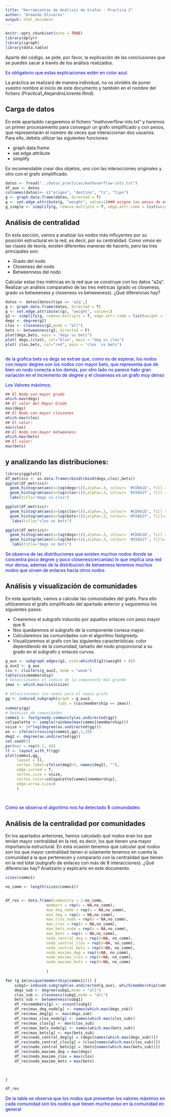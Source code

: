 ```yaml
---
title: "Herramientas de Análisis de Grafos - Practica 2"
author: "Armando Olivares"
output: html_document
---
```


```r
knitr::opts_chunk$set(echo = TRUE)
library(dplyr)
library(igraph)
library(data.table)
```


Aparte del código, se pide, por favor, la explicación de las conclusiones que se pueden sacar a través de los análisis realizados. 

<span style="color:blue">Es obligatorio que estas explicaciones estén en color azul.</span>

La práctica se realizará de manera individual, no os olvidéis de poner vuestro nombre al inicio de este documento y también en el nombre del fichero (Practica1_AlejandroLlorente.Rmd).

## Carga de datos

En este apartaddo cargaremos el fichero "mathoverflow-ints.txt" y haremos un primer procesamiento para conseguir un grafo simplificado y con pesos, que representarán el número de veces que interaccionan dos usuarios. Para ello, debéis utilizar las siguientes funciones:

- graph.data.frame
- set.edge.attribute
- simplify

Es recomendable crear dos objetos, uno con las interacciones originales y otro con el grafo simplificado.




```r

datos <- fread("../datos_practicas/mathoverflow-ints.txt")
df_aux <- datos
colnames(datos)<- c("origen", "destino", "ts", "tipo")
g <- graph.data.frame(datos, directed = T)
g <- set.edge.attribute(g, "weight", value=1)### asigno los pesos de acuerdo a las interaciones del par usurio
g_simple <- simplify(g, remove.multiple = T, edge.attr.comb = list(weight='sum'))
```
  


## Análisis de centralidad

En esta sección, vamos a analizar los nodos más influyentes por su posición estructural en la red, es decir, por su centralidad. Como vimos en las clases de teoría, existen diferentes maneras de hacerlo, pero las tres principales son:

- Grado del nodo
- Closeness del nodo
- Betweenness del nodo

Calcular estas tres métricas en la red que se construye con los datos "a2q". Realizar un análisis comparativo de las tres métricas (grado vs closeness, grado vs betweeness y closeness vs betweeness). ¿Qué diferencias hay? 

```r

datos <- datos[datos$tipo == 'a2q',]
g <- graph.data.frame(datos, directed = T)
g <- set.edge.attribute((g), "weight", value=1)
g2 <- simplify(g, remove.multiple = T, edge.attr.comb = list(weight = "sum"))
degs <- degree(g2)
clos <- closeness(g2,mode = "all")
bets <- betweenness(g2, directed = F)
plot(degs,bets, main = "degs vs bets")
plot( degs,(clos), col="blue", main = "deg vs clos")
plot( clos,bets, col="red", main = "clos  vs bets")



```



<span style="color:blue">de la grafica bets vs degs se extrae que, como es de esperar, los nodos con mayor degree son los nodos con mayor bets, que representa que de bien un nodo conecta a los demás, por otro lado no parece habr gran variación en el incremento de degree y el closeness es un grafo muy denso</span>



<span style="color:blue">Los Valores máximos:</span>
```r
## El Nodo con mayor grado
which.max(degs)
## El valor del Mayor Grado
max(degs)
## El Nodo con mayor clossenes
which.max(clos)
## El valor:
max(clos)
## El Nodo con mayor betweeness
which.max(bets)
## El valor:
max(bets)

```


## y analizando las distribuciones:
```r
library(ggplot2)
df_metrics <- as.data.frame(cbind(cbind(degs,clos),bets))
ggplot(df_metrics)+
  geom_histogram(aes(x=log(degs+1)),alpha=.3, colour= '#CD661D', fill = '#CD661D')+
  geom_histogram(aes(x=log(clos+1)),alpha=.3, colour= '#556b2f', fill = '#556b2f')+
  labs(title="degs vs clos")

ggplot(df_metrics)+
  geom_histogram(aes(x=log(clos+1)),alpha=.3, colour= '#CD661D', fill = '#CD661D')+
  geom_histogram(aes(x=log(bets+1)),alpha=.3, colour= '#556b2f', fill= '#556b2f')+
   labs(title="clos vs bets")

ggplot(df_metrics)+
  geom_histogram(aes(x=log(degs+1)),alpha=.3, colour= '#CD661D', fill = '#CD661D')+
  geom_histogram(aes(x=log(bets+1)),alpha=.3, colour= '#556b2f', fill= '#556b2f')+
   labs(title="degs vs bets")
```




<span style="color:blue">Se observa de las distribuciones que existen muchos nodos donde se concentra poco degree y poco closenes(cercanías) lo que implica una red mur densa, ademas de la distribucion de betweness tenemos muchos nodos que sirven de enlaces hacia otros nodos </span>


## Análisis y visualización de comunidades

En este apartado, vamos a calcular las comunidades del grafo. Para ello utilizaremos el grafo simplificado del apartado anterior y seguiremos los siguientes pasos:

- Crearemos el subgrafo inducido por aquellos enlaces con peso mayor que 8.
- Nos quedaremos el subgrafo de la componente conexa mayor.
- Calcularemos las comunidades con el algoritmo fastgreedy.
- Visualizaremos el grafo con las siguientes características: color dependiendo de la comunidad, tamaño del nodo proporcional a su grado en el subgrafo y enlaces curvos.


```r
g_aux <- subgraph.edges(g2, eids=which(E(g2)$weight > 8))
g_aux2 <- g_aux
css <- clusters(g_aux2, mode = "weak") 
table(css$membership)
# Seleccionamos el índice de la componente más grande
imax <- which.max(css$csize)

# Seleccionamos los nodos para el nuevo grafo
gg <- induced_subgraph(graph = g_aux2,
                       vids = (css$membership == imax))
summary(gg)
# Deteción de comunidades
comms1 <- fastgreedy.community(as.undirected(gg))
colspalette <- sample(rainbow(max(comms1$membership)))
vsize <- 10*log(degree(as.undirected(gg)))
ws <- ifelse(crossing(comms1,gg),1,10)
deg2 <- degree(as.undirected(gg))
set.seed(5)
par(mar = rep(0.1, 4)) 
ll <- layout_with_fr(gg) 
plot(comms1,gg, 
     layout = ll, 
     vertex.label=ifelse(deg2>3, names(deg2), ""), 
     edge.curved = T, 
     vertex.size = vsize,
     vertex.color=colspalette[comms1$membership],
     edge.arrow.size=0
     )

 


```

<span style="color:blue">Como se observa el algoritmo nos ha detectado 8 comunidades</span>

## Análisis de la centralidad por comunidades

En los apartados anteriores, hemos calculado qué nodos eran los que tenían mayor centralidad en la red, es decir, los que tienen una mayor importancia estructural. En esta ocasión tenemos que calcular qué nodos son los que mayor centralidad tienen si solamente tenemos en cuenta la comunidad a la que pertenecen y compararlo con la centralidad que tienen en la red total (subgrafo de enlaces con más de 8 interacciones). ¿Qué diferencias hay? Analizarlo y explicarlo en este documento.


```r
sizes(comms1)

```


```r
no_comm <- length(sizes(comms1))


df_res <- data.frame(community = 1:no_comm, 
                  members = rep(x = NA,no_comm),
                  max_deg_node = rep(x = NA,no_comm),
                  max_deg = rep(x = NA,no_comm),
                  max_clos_node = rep(x = NA,no_comm),
                  max_clos = rep(x = NA,no_comm),
                  max_bets_node = rep(x = NA,no_comm),
                  max_bets = rep(x = NA,no_comm),
                  nodo_central_deg = rep(X=NA, no_comm),
                  nodo_central_clos = rep(X=NA, no_comm),
                  nodo_central_bets = rep(X=NA, no_comm),
                  nodo_maximo_deg = rep(X=NA, no_comm),
                  nodo_maximo_clos = rep(X=NA, no_comm),
                  nodo_maximo_bets = rep(X=NA, no_comm)
                  
                  )
```




```r
for (g in(unique(membership(comms1)))) {
    subg1<-induced.subgraph(as.undirected(g_aux), which(membership(comms1)==g)) 
    degs_sub <- degree(subg1,mode = "all")
    clos_sub <- closeness(subg1,mode = "all")
    bets_sub <- betweenness(subg1)
    df_res$members[g] <- vcount(subg1)
    df_res$max_deg_node[g] <- names(which.max(degs_sub))
    df_res$max_deg[g] <- max(degs_sub)
    df_res$max_clos_node[g] <- names(which.max(clos_sub))
    df_res$max_clos[g] <- max(clos_sub)
    df_res$max_bets_node[g] <- names(which.max(bets_sub))
    df_res$max_bets[g] <- max(bets_sub)
    df_res$nodo_central_deg[g] = (degs[names(which.max(degs_sub))])
    df_res$nodo_central_clos[g] = (clos[names(which.max(clos_sub))])
    df_res$nodo_central_bets[g] = (bets[names(which.max(bets_sub))]) 
    df_res$nodo_maximo_deg = max(degs)
    df_res$nodo_maximo_clos = max(clos)
    df_res$nodo_maximo_bets = max(bets)

    

}
```


```r
df_res
```


<span style="color:blue">De la tabla se observa que los nodos que presentan los valores máximos en cada comunidad  son los nodos que tienen mucho peso en la comunidad en general</span>




